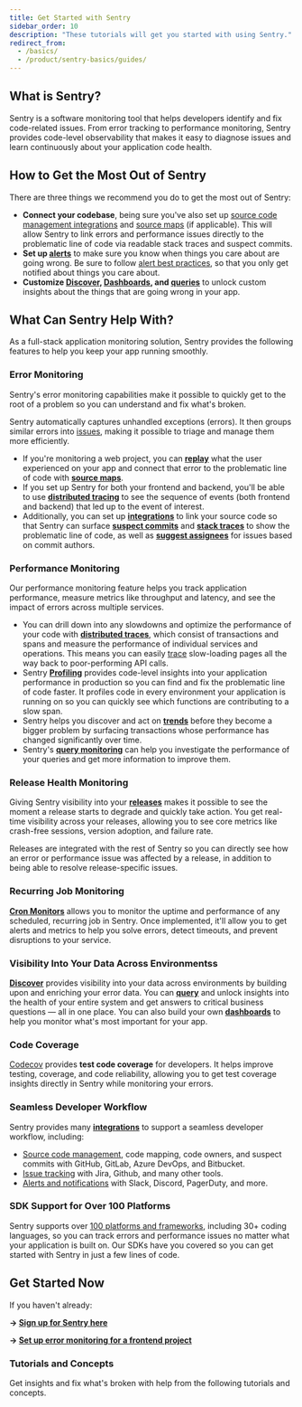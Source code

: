```yaml
---
title: Get Started with Sentry
sidebar_order: 10
description: "These tutorials will get you started with using Sentry."
redirect_from:
  - /basics/
  - /product/sentry-basics/guides/
---
```


## What is Sentry?

Sentry is a software monitoring tool that helps developers identify and fix code-related issues. From error tracking to performance monitoring, Sentry provides code-level observability that makes it easy to diagnose issues and learn continuously about your application code health.

## How to Get the Most Out of Sentry

There are three things we recommend you do to get the most out of Sentry:

- **Connect your codebase**, being sure you've also set up [source code management integrations](/product/integrations/source-code-mgmt/) and [source maps](/product/sentry-basics/integrate-frontend/upload-source-maps/) (if applicable). This will allow Sentry to link errors and performance issues directly to the problematic line of code via readable stack traces and suspect commits.
- **Set up [alerts](/product/alerts/)** to make sure you know when things you care about are going wrong. Be sure to follow [alert best practices](/product/alerts/best-practices/), so that you only get notified about things you care about.
- **Customize [Discover](/product/discover-queries/), [Dashboards](/product/dashboards/), and [queries](/product/discover-queries/query-builder/)** to unlock custom insights about the things that are going wrong in your app. 

## What Can Sentry Help With?

As a full-stack application monitoring solution, Sentry provides the following features to help you keep your app running smoothly.

### Error Monitoring

Sentry's error monitoring capabilities make it possible to quickly get to the root of a problem so you can understand and fix what's broken.

Sentry automatically captures unhandled exceptions (errors). It then groups similar errors into [issues](/product/issues/), making it possible to triage and manage them more efficiently.

- If you're monitoring a web project, you can [**replay**](/product/session-replay/) what the user experienced on your app and connect that error to the problematic line of code with [**source maps**](/product/sentry-basics/integrate-frontend/upload-source-maps/).
- If you set up Sentry for both your frontend and backend, you'll be able to use [**distributed tracing**](/product/sentry-basics/concepts/tracing/distributed-tracing/) to see the sequence of events (both frontend and backend) that led up to the event of interest. 
- Additionally, you can set up [**integrations**](/product/integrations/source-code-mgmt/) to link your source code so that Sentry can surface [**suspect commits**](/product/issues/suspect-commits/) and [**stack traces**](/product/integrations/source-code-mgmt/github/#stack-trace-linking) to show the problematic line of code, as well as [**suggest assignees**](/product/integrations/source-code-mgmt/github/#suspect-commits-and-suggested-assignees) for issues based on commit authors.



### Performance Monitoring

Our performance monitoring feature helps you track application performance, measure metrics like throughput and latency, and see the impact of errors across multiple services.

- You can drill down into any slowdowns and optimize the performance of your code with [**distributed traces**](/product/sentry-basics/concepts/tracing/distributed-tracing/), which consist of transactions and spans and measure the performance of individual services and operations. This means you can easily [trace](/product/sentry-basics/concepts/tracing/trace-view/) slow-loading pages all the way back to poor-performing API calls.
- Sentry [**Profiling**](/product/profiling/) provides code-level insights into your application performance in production so you can find and fix the problematic line of code faster. It profiles code in every environment your application is running on so you can quickly see which functions are contributing to a slow span.  
- Sentry helps you discover and act on [**trends**](/product/performance/trends/) before they become a bigger problem by surfacing transactions whose performance has changed significantly over time.
- Sentry's [**query monitoring**](/product/performance/queries/) can help you investigate the performance of your queries and get more information to improve them.

### Release Health Monitoring

Giving Sentry visibility into your  [**releases**](/product/releases/) makes it possible to see the moment a release starts to degrade and quickly take action. You get real-time visibility across your releases, allowing you to see core metrics like crash-free sessions, version adoption, and failure rate. 

Releases are integrated with the rest of Sentry so you can directly see how an error or performance issue was affected by a release, in addition to being able to resolve release-specific issues.

### Recurring Job Monitoring

[**Cron Monitors**](/product/crons/) allows you to monitor the uptime and performance of any scheduled, recurring job in Sentry. Once implemented, it'll allow you to get alerts and metrics to help you solve errors, detect timeouts, and prevent disruptions to your service.

### Visibility Into Your Data Across Environmentss

[**Discover**](/product/discover-queries/) provides visibility into your data across environments by building upon and enriching your error data. You can [**query**](/product/discover-queries/query-builder/) and unlock insights into the health of your entire system and get answers to critical business questions — all in one place. You can also build your own [**dashboards**](/product/dashboards/) to help you monitor what's most important for your app.

### Code Coverage

[Codecov](/product/codecov/) provides **test code coverage** for developers. It helps improve testing, coverage, and code reliability, allowing you to get test coverage insights directly in Sentry while monitoring your errors.

### Seamless Developer Workflow

Sentry provides many [**integrations**](/product/integrations/) to support a seamless developer workflow, including:

- [Source code management](/product/integrations/source-code-mgmt/), code mapping, code owners, and suspect commits with GitHub, GitLab, Azure DevOps, and Bitbucket.
- [Issue tracking](/product/integrations/issue-tracking/) with Jira, Github, and many other tools.
- [Alerts and notifications](/product/integrations/notification-incidents/) with Slack, Discord, PagerDuty, and more.

### SDK Support for Over 100 Platforms

Sentry supports over [100 platforms and frameworks](/platforms/), including 30+ coding languages, so you can track errors and performance issues no matter what your application is built on. Our SDKs have you covered so you can get started with Sentry in just a few lines of code.

## Get Started Now

If you haven't already:

**→ [Sign up for Sentry here](https://sentry.io/signup/)**

**→ [Set up error monitoring for a frontend project](/product/sentry-basics/integrate-frontend/)**



### Tutorials and Concepts

Get insights and fix what's broken with help from the following tutorials and concepts. 

<PageGrid />
